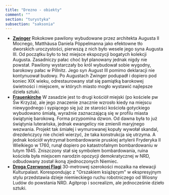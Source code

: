 ```yaml
---
title: "Drezno - obiekty"
comment: ""
section: "turystyka"
subsection: "saksonia"
---
```


- **[Zwinger](/turystyka/saksonia/zwinger)** Rokokowe pawilony wybudowane przez architekta Augusta II Mocnego, Matthäusa Daniela Pöppelmanna jako efektowne tło dworskich uroczystości, pierwszą z nich było wesele jego syna Augusta III. Od początku było to też miejsce ekspozycji bogatych kolekcji Augusta. Zasadniczy pałac choć był planowany jednak nigdy nie powstał. Pawilony wystarczały bo król wybudował sobie wygodny, barokowy pałac w Pillnitz. Jego syn August III pomimo deklaracji nie kontynuował budowy. Po Augustach Zwinger podupadł i dopiero pod koniec XIX wieku, odrestaurowany stał się pamiątką barokowej świetności i miejscem, w których miasto mogło wystawić najlepsze dzieła sztuki.
- **[Frauenkirche](/turystyka/saksonia/frauenkirche)** W zasadzie jest to drugi kościół miejski (po kościele pw Św Krzyża), ale jego znaczenie znacznie wzrosło kiedy na miejscu niewygodnego i sypiącego się już ze starości kościoła gotyckiego wybudowano śmiałą, wyraźnie zaznaczającą się w profilu miasta świątynię barokową. Forma przypomina dzwon. Od dawna była to już świątynia luterańska, jednak ewangelicy nie zmienili maryjnego wezwania. Projekt tak śmiałej i wymurowanej kopuły wywołał skandal, drezdeńczycy nie chcieli wierzyć, że taka konstrukcja się utrzyma. A jednak kościół wytrzymał bombardowanie pruskiej artylerii Fryderyka II Wielkiego w 1760, runął dopiero po katastrofalnym bombardowaniu w lutym 1945. Zniszczony stał się symbolem bombardowania, ruina kościoła była miejscem narodzin opozycji demokratycznej w NRD, odbudowany został ikoną zjednoczonych Niemiec.
- **[Droga Czerwonej Flagi](/turystyka/saksonia/droga-czerwonej-flagi)** 30-metrowej szerokości mozaika na elewacji Kulturpalast. Korespondując z "Orszakiem książęcym" w ekspresyjnym stylu przedstawia dzieje niemieckiego ruchu robotniczego od Wiosny Ludów do powstania NRD. Agitprop i socrealizm, ale jednocześnie dzieło sztuki.
